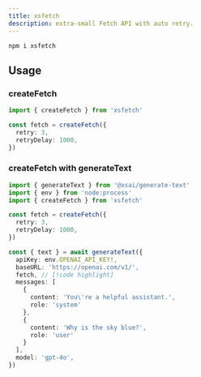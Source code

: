 ```yaml
---
title: xsfetch
description: extra-small Fetch API with auto retry.
---
```



<PkgSizeBadge pkg="xsfetch" />

```package-install
npm i xsfetch
```

## Usage

### createFetch

```ts twoslash
import { createFetch } from 'xsfetch'

const fetch = createFetch({
  retry: 3,
  retryDelay: 1000,
})
```

### createFetch with generateText

```ts twoslash
import { generateText } from '@xsai/generate-text'
import { env } from 'node:process'
import { createFetch } from 'xsfetch'

const fetch = createFetch({
  retry: 3,
  retryDelay: 1000,
})

const { text } = await generateText({
  apiKey: env.OPENAI_API_KEY!,
  baseURL: 'https://openai.com/v1/',
  fetch, // [!code highlight]
  messages: [
    {
      content: 'You\'re a helpful assistant.',
      role: 'system'
    },
    {
      content: 'Why is the sky blue?',
      role: 'user'
    }
  ],
  model: 'gpt-4o',
})
```
